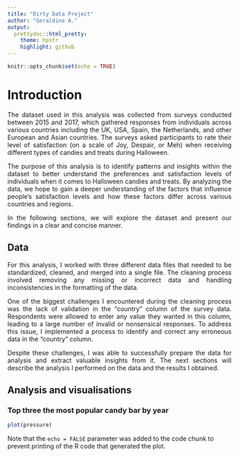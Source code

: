 ```yaml
---
title: "Dirty Data Project"
author: "Geraldine A."
output:
  prettydoc::html_pretty:
    theme: hpstr
    highlight: github
---
```


```r
knitr::opts_chunk$set(echo = TRUE)

```



# Introduction

<div style="text-align: justify">
The dataset used in this analysis was collected from surveys conducted between 2015 and 2017, which gathered responses from individuals across various countries including the UK, USA, Spain, the Netherlands, and other European and Asian countries. The surveys asked participants to rate their level of satisfaction (on a scale of Joy, Despair, or Meh) when receiving different types of candies and treats during Halloween.

The purpose of this analysis is to identify patterns and insights within the dataset to better understand the preferences and satisfaction levels of individuals when it comes to Halloween candies and treats. By analyzing the data, we hope to gain a deeper understanding of the factors that influence people's satisfaction levels and how these factors differ across various countries and regions.

In the following sections, we will explore the dataset and present our findings in a clear and concise manner.

</div>

## Data 

<div style="text-align: justify">
For this analysis, I worked with three different data files that needed to be standardized, cleaned, and merged into a single file. The cleaning process involved removing any missing or incorrect data and handling inconsistencies in the formatting of the data.

One of the biggest challenges I encountered during the cleaning process was the lack of validation in the "country" column of the survey data. Respondents were allowed to enter any value they wanted in this column, leading to a large number of invalid or nonsensical responses. To address this issue, I implemented a process to identify and correct any erroneous data in the "country" column.

Despite these challenges, I was able to successfully prepare the data for analysis and extract valuable insights from it. The next sections will describe the analysis I performed on the data and the results I obtained.
</div>

## Analysis and visualisations
### Top three the most popular candy bar by year 

```r
plot(pressure)
```

Note that the `echo = FALSE` parameter was added to the code chunk to prevent printing of the R code that generated the plot.
